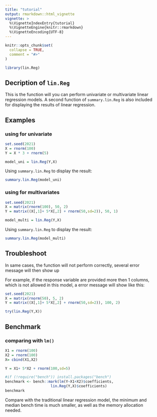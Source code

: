 ```yaml
---
title: "tutorial"
output: rmarkdown::html_vignette
vignette: >
  %\VignetteIndexEntry{tutorial}
  %\VignetteEngine{knitr::rmarkdown}
  %\VignetteEncoding{UTF-8}
---
```


```r
knitr::opts_chunk$set(
  collapse = TRUE,
  comment = "#>"
)
```

```r
library(lin.Reg)
```

## Decription of `lin.Reg`
This is the function will you can perform univariate or multivariate linear regression models. A second function of `summary.lin.Reg` is also included for displaying the results of linear regression.

## Examples
### using for univariate
```r
set.seed(2021)
X = rnorm(100)
Y = X * 3 + rnorm(5)

model_uni = lin.Reg(Y,X)
```

Using `summary.lin.Reg` to display the result:
```r
summary.lin.Reg(model_uni)
```


### using for multivariates
```r
set.seed(2021)
X = matrix(rnorm(100), 50, 2)
Y = matrix((X[,1]+ 5*X[,2] + rnorm(50,sd=2)), 50, 1)

model_multi = lin.Reg(Y,X)
```

Using `summary.lin.Reg` to display the result:
```r
summary.lin.Reg(model_multi)
```

## Troubleshoot
In same cases, the function will not perform correctly, several error message will then show up

For example, if the response variable are provided more then 1 columns, which is not allowed in this model, a error message will show like this:
```r
set.seed(2021)
X = matrix(rnorm(50), 5, 2)
Y = matrix((X[,1]+ 5*X[,2] + rnorm(50,sd=2)), 100, 2)

try(lin.Reg(Y,X))
```


## Benchmark
### comparing with `lm()`
```r
X1 = rnorm(100)
X2 = rnorm(100)
X= cbind(X1,X2)

Y = X1+ 5*X2 + rnorm(100,sd=5)

#if (!require("bench")) install.packages("bench")
benchmark <- bench::mark(lm(Y~X1+X2)$coefficients, 
                     lin.Reg(Y,X)$coefficients)
benchmark
```

Compare with the traditional linear regression model, the minimum and median bench time is much smaller, as well as the memory allocation needed.
















